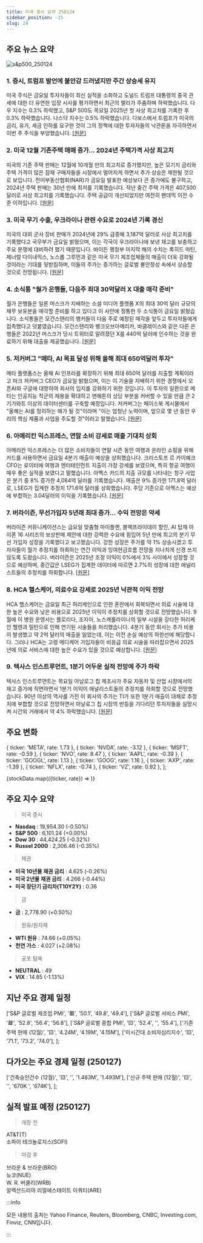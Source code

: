 ```yaml
---
title: 미국 증시 요약 250124
sidebar_position: -15
slug: 24
---
```


## 주요 뉴스 요약

![s&p500_250124](/map/250124.png)

### 1. **증시, 트럼프 발언에 불안감 드러냈지만 주간 상승세 유지**

미국 주식은 금요일 투자자들이 최신 실적을 소화하고 도널드 트럼프 대통령의 중국 관세에 대한 더 유연한 입장 시사를 평가하면서 최근의 랠리가 주춤하며 하락했습니다. 다우 지수는 0.3% 하락했고, S&P 500도 목요일 2025년 첫 사상 최고치를 기록한 후 0.3% 하락했습니다. 나스닥 지수는 0.5% 하락했습니다. 다보스에서 트럼프가 미국의 금리, 유가, 세금 인하를 요구한 것이 그의 정책에 대한 투자자들의 낙관론을 자극하면서 이번 주 주식을 부양했습니다. [[원문]](https://finance.yahoo.com/news/live/stock-market-today-stocks-stall-but-cap-winning-week-as-trumps-remarks-rattle-wall-street-143105116.html)

### 2. **미국 12월 기존주택 매매 증가... 2024년 주택가격 사상 최고치**

미국의 기존 주택 판매는 12월에 10개월 만의 최고치로 증가했지만, 높은 모기지 금리와 주택 가격이 많은 잠재 구매자들을 시장에서 멀어지게 하면서 추가 상승은 제한될 것으로 보입니다. 전미부동산협회(NAR)가 금요일 발표한 예상보다 큰 증가에도 불구하고, 2024년 주택 판매는 30년 만에 최저를 기록했습니다. 작년 중간 주택 가격은 407,500달러로 사상 최고치를 기록했습니다. 주택 공급이 개선되었지만 여전히 팬데믹 이전 수준 이하입니다. [[원문]](https://www.reuters.com/markets/us/us-existing-home-sales-rise-10-month-high-december-2025-01-24/)

### 3. **미국 무기 수출, 우크라이나 관련 수요로 2024년 기록 경신**

미국의 대외 군사 장비 판매가 2024년에 29% 급증해 3,187억 달러로 사상 최고치를 기록했다고 국무부가 금요일 밝혔으며, 이는 각국이 우크라이나에 보낸 재고를 보충하고 주요 분쟁에 대비하려 했기 때문입니다. 바이든 행정부 마지막 해의 수치는 록히드 마틴, 제너럴 다이내믹스, 노스롭 그루먼과 같은 미국 무기 제조업체들의 매출이 더욱 강화될 것이라는 기대를 뒷받침하며, 이들의 주가는 증가하는 글로벌 불안정성 속에서 상승할 것으로 전망됩니다. [[원문]](https://www.reuters.com/business/aerospace-defense/ukraine-related-demand-sends-us-arms-exports-record-2024-2025-01-24/)

### 4. **소식통 "월가 은행들, 다음주 최대 30억달러 X 대출 매각 준비"**

월가 은행들은 일론 머스크가 지배하는 소셜 미디어 플랫폼 X의 최대 30억 달러 규모의 채무 보유분을 매각할 준비를 하고 있다고 이 사안에 정통한 두 소식통이 금요일 밝혔습니다. 소식통들은 모건스탠리의 뱅커들이 다음 주로 예정된 매각을 앞두고 투자자들에게 접촉했다고 덧붙였습니다. 모건스탠리와 뱅크오브아메리카, 바클레이스와 같은 다른 은행들은 2022년 머스크가 당시 트위터로 알려졌던 X를 440억 달러에 인수하는 것을 완료하기 위해 대출을 제공했습니다. [[원문]](https://www.reuters.com/technology/wall-street-banks-set-sell-billions-dollars-x-loans-wsj-reports-2025-01-24/)

### 5. **저커버그 "메타, AI 목표 달성 위해 올해 최대 650억달러 투자"**

메타 플랫폼스는 올해 AI 인프라를 확장하기 위해 최대 650억 달러를 지출할 계획이라고 마크 저커버그 CEO가 금요일 밝혔으며, 이는 이 기술을 지배하기 위한 경쟁에서 오픈AI와 구글에 대항하여 회사의 입지를 강화하기 위한 것입니다. 이 투자의 일환으로 메타는 인공지능 직군의 채용을 확대하고 맨해튼의 상당 부분을 커버할 수 있을 만큼 큰 2기가와트 이상의 데이터센터를 구축할 예정입니다. 저커버그는 페이스북 게시물에서 "올해는 AI를 정의하는 해가 될 것"이라며 "이는 엄청난 노력이며, 앞으로 몇 년 동안 우리의 핵심 제품과 사업을 주도할 것"이라고 말했습니다. [[원문]](https://www.reuters.com/technology/meta-invest-up-65-bln-capital-expenditure-this-year-2025-01-24/)

### 6. **아메리칸 익스프레스, 연말 소비 강세로 매출 기대치 상회**

아메리칸 익스프레스는 더 많은 소비자들이 연말 시즌 동안 여행과 온라인 쇼핑을 위해 카드를 사용하면서 금요일 4분기 매출이 예상을 상회했습니다. 크리스토프 르 카이예크 CFO는 로이터에 여행과 엔터테인먼트 지출이 가장 강세를 보였으며, 특히 항공 여행이 매우 좋은 실적을 보였다고 말했습니다. 아멕스 카드의 지출 규모를 나타내는 청구 사업은 분기 중 8% 증가한 4,084억 달러를 기록했습니다. 매출은 9% 증가한 171.8억 달러로, LSEG가 집계한 추정치 171.6억 달러를 상회했습니다. 주당 기준으로 아멕스는 예상에 부합하는 3.04달러의 이익을 기록했습니다. [[원문]](https://www.reuters.com/business/finance/amex-profit-jumps-resilient-credit-card-spending-2025-01-24/)

### 7. **버라이즌, 무선가입자 5년래 최대 증가... 수익 전망은 약세**

버라이즌 커뮤니케이션스는 금요일 맞춤형 마이플랜, 블랙프라이데이 할인, AI 탑재 아이폰 16 시리즈의 보상판매 제안에 대한 강력한 수요에 힘입어 5년 만에 최고의 분기 무선 가입자 성장을 기록했다고 보고했습니다. 강한 성장은 주가를 약 1% 상승시켰고 투자자들이 월가 추정치를 하회하는 연간 이익과 잉여현금흐름 전망을 지나치게 신경 쓰지 않도록 도왔습니다. 버라이즌은 2025년 조정 이익이 0%에서 3% 사이에서 성장할 것으로 예상하며, 중간값은 LSEG가 집계한 데이터에 따르면 2.7%의 성장에 대한 애널리스트들의 추정치를 하회합니다. [[원문]](https://www.reuters.com/business/media-telecom/verizon-forecasts-downbeat-annual-free-cash-flow-profit-heavy-5g-spending-2025-01-24/)

### 8. **HCA 헬스케어, 의료수요 강세로 2025년 낙관적 이익 전망**

HCA 헬스케어는 금요일 최근 허리케인으로 인한 혼란에서 회복되면서 의료 시술에 대한 높은 수요와 낮은 비용으로 2025년 이익이 추정치를 상회할 것으로 전망했습니다. 9월에 이 병원 운영사는 플로리다, 조지아, 노스캐롤라이나의 일부 시설을 강타한 허리케인 헬렌과 밀턴으로 인해 연기된 시술들을 처리했습니다. 4분기 동안 회사는 추가 비용이 발생했고 약 2억 달러의 매출을 잃었는데, 이는 이전 손실 예상의 하한선에 해당합니다. 그러나 HCA는 고령 메디케어 가입자들이 비응급 의료 시술을 따라잡으면서 2025년에 의료 서비스에 대한 높은 수요가 있을 것으로 예상합니다. [[원문]](https://www.reuters.com/business/healthcare-pharmaceuticals/hca-healthcare-forecasts-2025-profit-above-estimates-2025-01-24/)

### 9. **텍사스 인스트루먼트, 1분기 어두운 실적 전망에 주가 하락**

텍사스 인스트루먼트는 목요일 아날로그 칩 제조사가 주요 자동차 및 산업 시장에서의 재고 증가에 직면하면서 1분기 이익이 애널리스트들의 추정치를 하회할 것으로 전망했습니다. 90년 이상의 역사를 가진 이 회사의 주가는 TI가 또한 1분기 매출이 대체로 추정치에 부합할 것으로 전망하면서 아날로그 칩 시장의 반등을 기다리던 투자자들을 실망시켜 시간외 거래에서 약 4% 하락했습니다. [[원문]](https://www.reuters.com/technology/texas-instruments-gives-dour-q1-profit-forecast-shares-fall-2025-01-24/)

## 주요 변화

  { ticker: 'META', rate: 1.73 },
  { ticker: 'NVDA', rate: -3.12 },
  { ticker: 'MSFT', rate: -0.59 },
  { ticker: 'NVO', rate: 8.47 },
  { ticker: 'AAPL', rate: -0.39 },
  { ticker: 'GOOGL', rate: 1.13 },
  { ticker: 'GOOG', rate: 1.16 },
  { ticker: 'AXP', rate: -1.39 },
  { ticker: 'NFLX', rate: -0.74 },
  { ticker: 'VZ', rate: 0.92 },
];

{stockData.map(({ticker, rate}) => <StockCardMini key={ticker} ticker={ticker} rate={rate}></StockCardMini>)}

## 주요 지수 요약

> 미국 증시

- **Nasdaq** : 19,954.30 (-0.50%)
- **S&P 500** : 6,101.24 (+0.00%)
- **Dow 30** : 44,424.25 (-0.32%)
- **Russel 2000** : 2,306.46 (-0.35%)

> 채권

- **미국 10년물 채권 금리** : 4.625 (-0.26%)
- **미국 2년물 채권 금리** : 4.266 (-0.44%)
- **미국 장단기 금리차(T10Y2Y)** : 0.36

> 금

- **금** : 2,778.90 (+0.50%)

> 원유/원자재

- **WTI 원유** : 74.66 (+0.05%)
- **천연 가스** : 4.027 (+2.08%)

> 공포 탐욕

- **NEUTRAL** : 49
- **VIX** : 14.85 (-1.13%)

## 지난 주요 경제 일정

  ['S&P 글로벌 제조업 PMI', '🟥', '50.1', '49.8', '49.4'],
  ['S&P 글로벌 서비스 PMI', '🟥', '52.8', '56.4', '56.8'],
  ['S&P 글로벌 종합 PMI', '🟨', '52.4', '', '55.4'],
  ['기존 주택 판매 (12월)', '🟨', '4.24M', '4.19M', '4.15M'],
  ['미시간대 소비자심리지수', '🟨', '71.1', '73.2', '74.0'],
];

<EconomicCalendar data={eventsData} />

## 다가오는 주요 경제 일정 (250127)

  ['건축승인건수 (12월)', '🟨', '', '1.483M', '1.493M'],
  ['신규 주택 판매 (12월)', '🟨', '', '670K ', '674K'],
];

<EconomicCalendar data={nextEventsData} />

## 실적 발표 예정 (250127)

> 개장 전

AT&T(T)  
소파이 테크놀로지스(SOFI)

> 마감 후

브라운 & 브라운(BRO)  
뉴코(NUE)  
W. R. 버클리(WRB)  
알렉산드리아 리얼에스테이트 이쿼티(ARE)

:::info

모든 내용의 출처는 Yahoo Finance, Reuters, Bloomberg, CNBC, Investing.com, Finviz, CNN입니다.

:::
